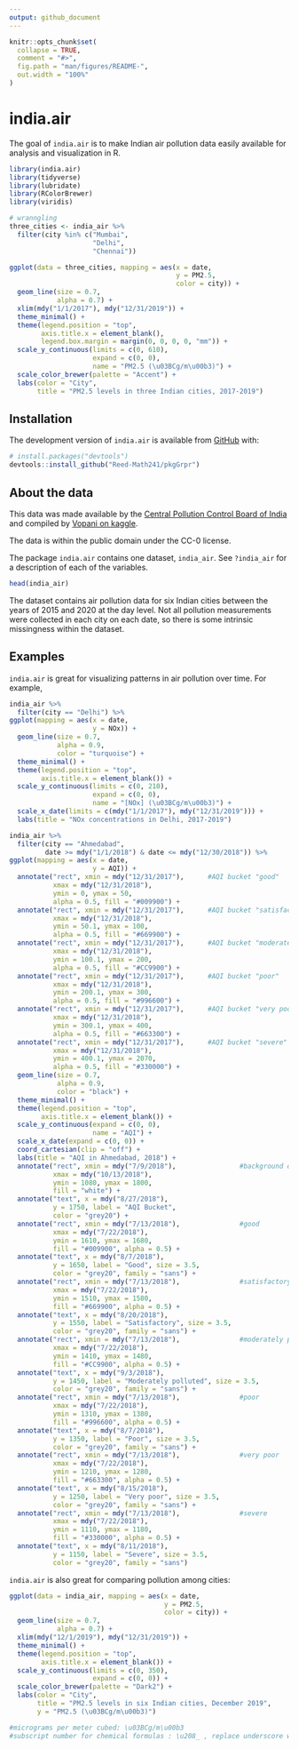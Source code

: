 ```yaml
---
output: github_document
---
```


<!-- README.md is generated from README.Rmd. Please edit that file -->

<!-- You'll still need to render `README.Rmd` regularly, to keep `README.md` up-to-date. `devtools::build_readme()` is handy for this.  -->

```r
knitr::opts_chunk$set(
  collapse = TRUE,
  comment = "#>",
  fig.path = "man/figures/README-",
  out.width = "100%"
)
```

# india.air

<!-- badges: start -->
<!-- badges: end -->

The goal of `india.air` is to make Indian air pollution data easily available for analysis and visualization in R.

```r
library(india.air)
library(tidyverse)
library(lubridate)
library(RColorBrewer)
library(viridis)
```


```r
# wranngling
three_cities <- india_air %>%
  filter(city %in% c("Mumbai",
                     "Delhi",
                     "Chennai"))
```


```r
ggplot(data = three_cities, mapping = aes(x = date,
                                          y = PM2.5,
                                          color = city)) +
  geom_line(size = 0.7,
            alpha = 0.7) +
  xlim(mdy("1/1/2017"), mdy("12/31/2019")) +
  theme_minimal() +
  theme(legend.position = "top",
        axis.title.x = element_blank(),
        legend.box.margin = margin(0, 0, 0, 0, "mm")) +
  scale_y_continuous(limits = c(0, 610),
                     expand = c(0, 0),
                     name = "PM2.5 (\u03BCg/m\u00b3)") +
  scale_color_brewer(palette = "Accent") +
  labs(color = "City",
       title = "PM2.5 levels in three Indian cities, 2017-2019")
```


## Installation

The development version of `india.air` is available from [GitHub](https://github.com/) with:

```r
# install.packages("devtools")
devtools::install_github("Reed-Math241/pkgGrpr")
```

## About the data

This data was made available by the [Central Pollution Control Board of India](https://cpcb.nic.in/) and compiled by [Vopani on kaggle](https://www.kaggle.com/rohanrao/air-quality-data-in-india).

The data is within the public domain under the CC-0 license.

The package `india.air` contains one dataset, `india_air`. See `?india_air` for a description of each of the variables.

```r
head(india_air)
```

The dataset contains air pollution data for six Indian cities between the years of 2015 and 2020 at the day level. Not all pollution measurements were collected in each city on each date, so there is some intrinsic missingness within the dataset.


## Examples

`india.air` is great for visualizing patterns in air pollution over time. For example,

```r
india_air %>%
  filter(city == "Delhi") %>%
ggplot(mapping = aes(x = date,
                     y = NOx)) +
  geom_line(size = 0.7,
            alpha = 0.9,
            color = "turquoise") +
  theme_minimal() +
  theme(legend.position = "top",
        axis.title.x = element_blank()) +
  scale_y_continuous(limits = c(0, 210),
                     expand = c(0, 0),
                     name = "[NOx] (\u03BCg/m\u00b3)") +
  scale_x_date(limits = c(mdy("1/1/2017"), mdy("12/31/2019"))) +
  labs(title = "NOx concentrations in Delhi, 2017-2019")
```

```r
india_air %>%
  filter(city == "Ahmedabad",
         date >= mdy("1/1/2018") & date <= mdy("12/30/2018")) %>%
ggplot(mapping = aes(x = date,
                     y = AQI)) +
  annotate("rect", xmin = mdy("12/31/2017"),      #AQI bucket "good"
           xmax = mdy("12/31/2018"),
           ymin = 0, ymax = 50,
           alpha = 0.5, fill = "#009900") +
  annotate("rect", xmin = mdy("12/31/2017"),      #AQI bucket "satisfactory"
           xmax = mdy("12/31/2018"),
           ymin = 50.1, ymax = 100,
           alpha = 0.5, fill = "#669900") +
  annotate("rect", xmin = mdy("12/31/2017"),      #AQI bucket "moderately polluted"
           xmax = mdy("12/31/2018"),
           ymin = 100.1, ymax = 200,
           alpha = 0.5, fill = "#CC9900") +
  annotate("rect", xmin = mdy("12/31/2017"),      #AQI bucket "poor"
           xmax = mdy("12/31/2018"),
           ymin = 200.1, ymax = 300,
           alpha = 0.5, fill = "#996600") +
  annotate("rect", xmin = mdy("12/31/2017"),      #AQI bucket "very poor"
           xmax = mdy("12/31/2018"),
           ymin = 300.1, ymax = 400,
           alpha = 0.5, fill = "#663300") +
  annotate("rect", xmin = mdy("12/31/2017"),      #AQI bucket "severe"
           xmax = mdy("12/31/2018"),
           ymin = 400.1, ymax = 2070,
           alpha = 0.5, fill = "#330000") +
  geom_line(size = 0.7,
            alpha = 0.9,
            color = "black") +
  theme_minimal() +
  theme(legend.position = "top",
        axis.title.x = element_blank()) +
  scale_y_continuous(expand = c(0, 0),
                     name = "AQI") +
  scale_x_date(expand = c(0, 0)) +
  coord_cartesian(clip = "off") +
  labs(title = "AQI in Ahmedabad, 2018") +
  annotate("rect", xmin = mdy("7/9/2018"),                #background of key
           xmax = mdy("10/13/2018"),
           ymin = 1080, ymax = 1800,
           fill = "white") +
  annotate("text", x = mdy("8/27/2018"),
           y = 1750, label = "AQI Bucket",
           color = "grey20") +
  annotate("rect", xmin = mdy("7/13/2018"),               #good
           xmax = mdy("7/22/2018"),
           ymin = 1610, ymax = 1680,
           fill = "#009900", alpha = 0.5) +
  annotate("text", x = mdy("8/7/2018"),
           y = 1650, label = "Good", size = 3.5,
           color = "grey20", family = "sans") +
  annotate("rect", xmin = mdy("7/13/2018"),               #satisfactory
           xmax = mdy("7/22/2018"),
           ymin = 1510, ymax = 1580,
           fill = "#669900", alpha = 0.5) +
  annotate("text", x = mdy("8/20/2018"),
           y = 1550, label = "Satisfactory", size = 3.5,
           color = "grey20", family = "sans") +
  annotate("rect", xmin = mdy("7/13/2018"),               #moderately polluted
           xmax = mdy("7/22/2018"),
           ymin = 1410, ymax = 1480,
           fill = "#CC9900", alpha = 0.5) +
  annotate("text", x = mdy("9/3/2018"),
           y = 1450, label = "Moderately polluted", size = 3.5,
           color = "grey20", family = "sans") +
  annotate("rect", xmin = mdy("7/13/2018"),               #poor
           xmax = mdy("7/22/2018"),
           ymin = 1310, ymax = 1380,
           fill = "#996600", alpha = 0.5) +
  annotate("text", x = mdy("8/7/2018"),
           y = 1350, label = "Poor", size = 3.5,
           color = "grey20", family = "sans") +
  annotate("rect", xmin = mdy("7/13/2018"),               #very poor
           xmax = mdy("7/22/2018"),
           ymin = 1210, ymax = 1280,
           fill = "#663300", alpha = 0.5) +
  annotate("text", x = mdy("8/15/2018"),
           y = 1250, label = "Very poor", size = 3.5,
           color = "grey20", family = "sans") +
  annotate("rect", xmin = mdy("7/13/2018"),               #severe
           xmax = mdy("7/22/2018"),
           ymin = 1110, ymax = 1180,
           fill = "#330000", alpha = 0.5) +
  annotate("text", x = mdy("8/11/2018"),
           y = 1150, label = "Severe", size = 3.5,
           color = "grey20", family = "sans")
```


`india.air` is also great for comparing pollution among cities:

```r
ggplot(data = india_air, mapping = aes(x = date,
                                       y = PM2.5,
                                       color = city)) +
  geom_line(size = 0.7,
            alpha = 0.7) +
  xlim(mdy("12/1/2019"), mdy("12/31/2019")) +
  theme_minimal() +
  theme(legend.position = "top",
        axis.title.x = element_blank()) +
  scale_y_continuous(limits = c(0, 350),
                     expand = c(0, 0)) +
  scale_color_brewer(palette = "Dark2") +
  labs(color = "City",
       title = "PM2.5 levels in six Indian cities, December 2019",
       y = "PM2.5 (\u03BCg/m\u00b3)")

#micrograms per meter cubed: \u03BCg/m\u00b3
#subscript number for chemical formulas : \u208_ , replace underscore with desired number
```






